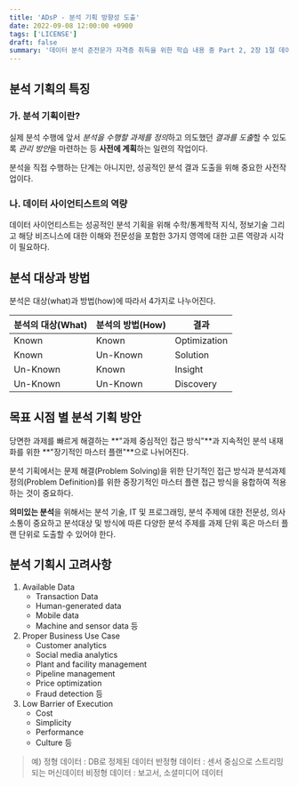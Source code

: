 ```yaml
---
title: 'ADsP - 분석 기획 방향성 도출'
date: 2022-09-08 12:00:00 +0900
tags: ['LICENSE']
draft: false
summary: '데이터 분석 준전문가 자격증 취득을 위한 학습 내용 중 Part 2, 2장 1절 데이터 분석 기획의 이해 챕터 정리 내용'
---
```

## 분석 기획의 특징

### 가. 분석 기획이란?

실제 분석 수행에 앞서 *분석을 수행할 과제를 정의*하고 의도했던 *결과를 도출*할 수 있도록 *관리 방안*을 마련하는 등 **사전에 계획**하는 일련의 작업이다.

분석을 직접 수행하는 단계는 아니지만, 성공적인 분석 결과 도출을 위해 중요한 사전작업이다.

### 나. 데이터 사이언티스트의 역량
데이터 사이언티스트는 성공적인 분석 기획을 위해 수학/통계학적 지식, 정보기술 그리고 해당 비즈니스에 대한 이해와 전문성을 포함한 3가지 영역에 대한 고른 역량과 시각이 필요하다.

## 분석 대상과 방법
분석은 대상(what)과 방법(how)에 따라서 4가지로 나누어진다.

|분석의 대상(What)|분석의 방법(How)|결과|
|---|---|---|
|Known|Known|Optimization|
|Known|Un-Known|Solution|
|Un-Known|Known|Insight|
|Un-Known|Un-Known|Discovery|

## 목표 시점 별 분석 기획 방안
당면한 과제를 빠르게 해결하는 **"과제 중심적인 접근 방식"**과 지속적인 분석 내재화를 위한 **"장기적인 마스터 플랜"**으로 나뉘어진다.

분석 기획에서는 문제 해결(Problem Solving)을 위한 단기적인 접근 방식과 분석과제 정의(Problem Definition)를 위한 중장기적인 마스터 플랜 접근 방식을 융합하여 적용하는 것이 중요하다.

**의미있는 분석**을 위해서는 분석 기술, IT 및 프로그래밍, 분석 주제에 대한 전문성, 의사소통이 중요하고 분석대상 및 방식에 따른 다양한 분석 주제를 과제 단위 혹은 마스터 플랜 단위로 도출할 수 있어야 한다.

## 분석 기획시 고려사항
1. Available Data
   - Transaction Data
   - Human-generated data
   - Mobile data
   - Machine and sensor data 등
2. Proper Business Use Case
   - Customer analytics
   - Social media analytics
   - Plant and facility management
   - Pipeline management
   - Price optimization
   - Fraud detection 등
3. Low Barrier of Execution
   - Cost
   - Simplicity
   - Performance
   - Culture 등

> 예) 정형 데이터 : DB로 정제된 데이터
> 반정형 데이터 : 센서 중심으로 스트리밍되는 머신데이터
> 비정형 데이터 : 보고서, 소셜미디어 데이터